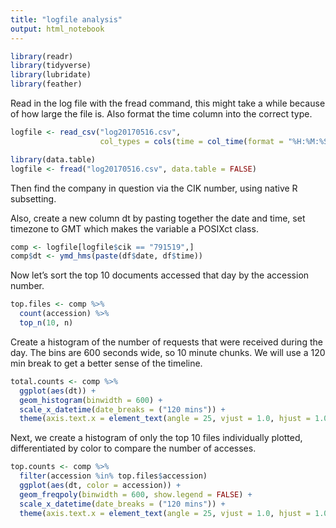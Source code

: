 ```yaml
---
title: "logfile analysis"
output: html_notebook
---
```


```r
library(readr)
library(tidyverse)
library(lubridate)
library(feather)
```

Read in the log file with the fread command, this might take a while because of how large the file is. Also format the time column into the correct type.

```r
logfile <- read_csv("log20170516.csv", 
                    col_types = cols(time = col_time(format = "%H:%M:%S")))
```

```r
library(data.table)
logfile <- fread("log20170516.csv", data.table = FALSE)
```

Then find the company in question via the CIK number, using native R subsetting.

Also, create a new column dt by pasting together the date and time, set timezone to GMT which makes the variable a POSIXct class.

```r
comp <- logfile[logfile$cik == "791519",]
comp$dt <- ymd_hms(paste(df$date, df$time))
```

Now let's sort the top 10 documents accessed that day by the accession number.

```r
top.files <- comp %>% 
  count(accession) %>% 
  top_n(10, n)
```

Create a histogram of the number of requests that were received during the day. The bins are 600 seconds wide, so 10 minute chunks. We will use a 120 min break to get a better sense of the timeline.

```r
total.counts <- comp %>%
  ggplot(aes(dt)) +
  geom_histogram(binwidth = 600) +
  scale_x_datetime(date_breaks = ("120 mins")) +
  theme(axis.text.x = element_text(angle = 25, vjust = 1.0, hjust = 1.0))
```

Next, we create a histogram of only the top 10 files individually plotted, differentiated by color to compare the number of accesses.

```r
top.counts <- comp %>%
  filter(accession %in% top.files$accession)
  ggplot(aes(dt, color = accession)) +
  geom_freqpoly(binwidth = 600, show.legend = FALSE) +
  scale_x_datetime(date_breaks = ("120 mins")) +
  theme(axis.text.x = element_text(angle = 25, vjust = 1.0, hjust = 1.0))
```

